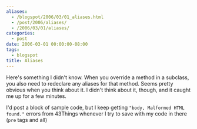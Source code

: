 ```yaml
---
aliases:
  - /blogspot/2006/03/01_aliases.html
  - /post/2006/aliases/
  - /2006/03/01/aliases/
categories:
  - post
date: 2006-03-01 00:00:00-08:00
tags:
  - blogspot
title: Aliases
---
```


Here's something I didn't know. When you override a method in a subclass, you
also need to redeclare any aliases for that method. Seems pretty obvious when
you think about it. I didn't think about it, though, and it caught me up for a
few minutes.

I'd post a block of sample code, but I keep getting `"body, Malformed HTML found."`
errors from 43Things whenever I try to save with my code in there (`pre` tags and
all)
